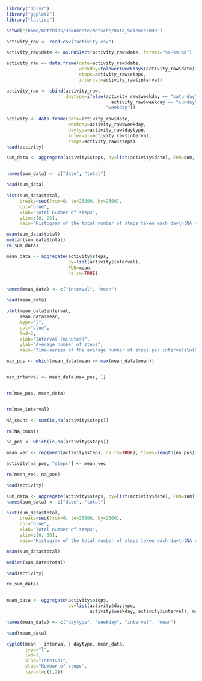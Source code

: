 
```r
library("dplyr")
library("ggplot2")
library("lattice")

setwd("/home/matthias/Dokumente/Matsche/Data_Science/RDR")

activity_raw <- read.csv("activity.csv")

activity_raw$date <- as.POSIXct(activity_raw$date, format="%Y-%m-%d")

activity_raw <- data.frame(date=activity_raw$date, 
                           weekday=tolower(weekdays(activity_raw$date)), 
                           steps=activity_raw$steps, 
                           interval=activity_raw$interval)

activity_raw <- cbind(activity_raw, 
                      daytype=ifelse(activity_raw$weekday == "saturday" | 
                                       activity_raw$weekday == "sunday", "weekend", 
                                     "weekday"))
                                     
activity <- data.frame(date=activity_raw$date, 
                       weekday=activity_raw$weekday, 
                       daytype=activity_raw$daytype, 
                       interval=activity_raw$interval,
                       steps=activity_raw$steps)
head(activity)

```




```r
sum_data <- aggregate(activity$steps, by=list(activity$date), FUN=sum, na.rm=TRUE)


names(sum_data) <- c("date", "total")

head(sum_data)

```


```r
hist(sum_data$total, 
     breaks=seq(from=0, to=25000, by=2500),
     col="blue", 
     xlab="Total number of steps", 
     ylim=c(0, 20), 
     main="Histogram of the total number of steps taken each day\n(NA removed)")

```


```r
mean(sum_data$total)
median(sum_data$total)
rm(sum_data)
```

```r
mean_data <- aggregate(activity$steps, 
                       by=list(activity$interval), 
                       FUN=mean, 
                       na.rm=TRUE)


names(mean_data) <- c("interval", "mean")

head(mean_data)
```
```r
plot(mean_data$interval, 
     mean_data$mean, 
     type="l", 
     col="blue", 
     lwd=2, 
     xlab="Interval [minutes]", 
     ylab="Average number of steps", 
     main="Time-series of the average number of steps per intervals\n(NA removed)")

```

```r

max_pos <- which(mean_data$mean == max(mean_data$mean))


max_interval <- mean_data[max_pos, 1]


rm(max_pos, mean_data)


rm(max_interval)

NA_count <- sum(is.na(activity$steps))

rm(NA_count)

na_pos <- which(is.na(activity$steps))

mean_vec <- rep(mean(activity$steps, na.rm=TRUE), times=length(na_pos))

activity[na_pos, "steps"] <- mean_vec

rm(mean_vec, na_pos)

head(activity)
```
```r
sum_data <- aggregate(activity$steps, by=list(activity$date), FUN=sum)
names(sum_data) <- c("date", "total")

hist(sum_data$total, 
     breaks=seq(from=0, to=25000, by=2500),
     col="blue", 
     xlab="Total number of steps", 
     ylim=c(0, 30), 
     main="Histogram of the total number of steps taken each day\n(NA replaced by mean value)")

```

```r
mean(sum_data$total)
```
```r
median(sum_data$total)
```
```r
head(activity)
```
```r
rm(sum_data)


mean_data <- aggregate(activity$steps, 
                       by=list(activity$daytype, 
                               activity$weekday, activity$interval), mean)

names(mean_data) <- c("daytype", "weekday", "interval", "mean")

head(mean_data)
```

```r
xyplot(mean ~ interval | daytype, mean_data, 
       type="l", 
       lwd=1, 
       xlab="Interval", 
       ylab="Number of steps", 
       layout=c(1,2))
```







